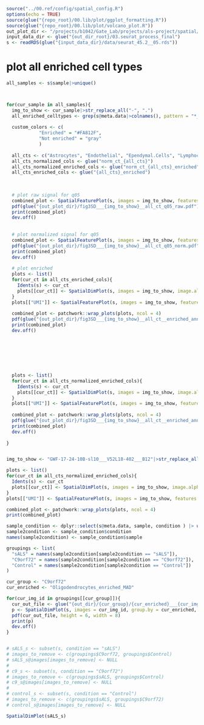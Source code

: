 ```r
source("../00.ref/config/spatial_config.R")
options(echo = TRUE)
source(glue("{repo_root}/00.lib/plot/ggplot_formatting.R"))
source(glue("{repo_root}/00.lib/plot/volcano_plot.R"))
out_plot_dir <- "/projects/b1042/Gate_Lab/projects/als-project/spatial/05.deconvolution_visualization/plots/C2L_enriched_plots"
input_data_dir <- glue("{out_dir_root}/03.seurat_process_final")
s <- readRDS(glue("{input_data_dir}/data/seurat_45.2__05.rds"))

```


# plot all enriched cell types
```r
all_samples <- s$sample|>unique()



for(cur_sample in all_samples){
  img_to_show <- cur_sample|>str_replace_all("-", ".")
  all_enriched_celltypes <- grep(s@meta.data|>colnames(), pattern = "*_enriched", value = T)
  
  custom_colors <- c(
            "Enriched" = "#FA812F",
            "Not enriched" = "gray"
            )
  
  all_cts <- c("Astrocytes", "Endothelial", "Ependymal.Cells", "Lymphocytes", "Macrophages", "Meninges", "Microglia", "Neurons", "OPC", "Oligodendrocytes", "Pericytes", "ProliferatingMicroglia", "Schwann")
  all_cts_normalized_cols <- glue("norm_ct_{all_cts}")
  all_cts_normalized_enriched_cols <- glue("norm_ct_{all_cts}_enriched")
  all_cts_enriched_cols <- glue("{all_cts}_enriched")
  
  
  
  # plot raw signal for q05
  combined_plot <- SpatialFeaturePlot(s, images = img_to_show, features = all_cts, image.alpha = 0, crop = F, pt.size.factor = 1, stroke = NA)
  pdf(glue("{out_plot_dir}/fig3SD___{img_to_show}__all_ct_q05_raw.pdf"), width = 25, height = 20)
  print(combined_plot)
  dev.off()
  
  
  # plot normalized signal for q05
  combined_plot <- SpatialFeaturePlot(s, images = img_to_show, features = all_cts_normalized_cols, image.alpha = 0, crop = F, pt.size.factor = 1, stroke = NA)
  pdf(glue("{out_plot_dir}/fig3SD___{img_to_show}__all_ct_q05_norm.pdf"), width = 25, height = 20)
  print(combined_plot)
  dev.off()
  
  # plot enriched 
  plots <- list()
  for(cur_ct in all_cts_enriched_cols){
    Idents(s) <- cur_ct
    plots[[cur_ct]] <- SpatialDimPlot(s, images = img_to_show, image.alpha = 0, crop = F, pt.size.factor = 1, combine = T, cols = custom_colors, stroke = NA) + ggtitle(cur_ct)
  }
  plots[["UMI"]] <- SpatialFeaturePlot(s, images = img_to_show, features = "nCount_Spatial", image.alpha = 0, crop = F, pt.size.factor = 1, stroke = NA)
  
  combined_plot <- patchwork::wrap_plots(plots, ncol = 4)
  pdf(glue("{out_plot_dir}/fig3SD___{img_to_show}__all_ct__enriched_anno.pdf"), width = 25, height = 20)
  print(combined_plot)
  dev.off()

  
  
  
  
  
  
  plots <- list()
  for(cur_ct in all_cts_normalized_enriched_cols){
    Idents(s) <- cur_ct
    plots[[cur_ct]] <- SpatialDimPlot(s, images = img_to_show, image.alpha = 0, crop = F, pt.size.factor = 1, combine = T, cols = custom_colors, stroke = NA) + ggtitle(cur_ct)
  }
  plots[["UMI"]] <- SpatialFeaturePlot(s, images = img_to_show, features = "nCount_Spatial", image.alpha = 0, crop = F, pt.size.factor = 1, stroke = NA)
  
  combined_plot <- patchwork::wrap_plots(plots, ncol = 4)
  pdf(glue("{out_plot_dir}/fig3SD___{img_to_show}__all_ct__enriched_anno.pdf"), width = 25, height = 20)
  print(combined_plot)
  dev.off()
  
}


img_to_show <- "GWF-17-24-10B-sl10___V52L18-402___B12"|>str_replace_all("-", ".")

plots <- list()
for(cur_ct in all_cts_normalized_enriched_cols){
  Idents(s) <- cur_ct
  plots[[cur_ct]] <- SpatialDimPlot(s, images = img_to_show, image.alpha = 0, crop = F, pt.size.factor = 1, combine = T, cols = custom_colors, stroke = NA) + ggtitle(cur_ct)
}
plots[["UMI"]] <- SpatialFeaturePlot(s, images = img_to_show, features = "nCount_Spatial", image.alpha = 0, crop = F, pt.size.factor = 1, stroke = NA)

combined_plot <- patchwork::wrap_plots(plots, ncol = 4)
print(combined_plot)
```




```r
sample_condition <- dplyr::select(s@meta.data, sample, condition ) |> unique()
sample2condition <- sample_condition$condition
names(sample2condition) <- sample_condition$sample

groupings <- list(
  "sALS" = names(sample2condition[sample2condition == "sALS"]),
  "C9orf72" = names(sample2condition[sample2condition == "C9orf72"]),
  "Control" = names(sample2condition[sample2condition == "Control"])
)
```


```r
cur_group <- "C9orf72"
cur_enriched <- "Oligodendrocytes_enriched_MAD"

for(cur_img_id in groupings[[cur_group]]){
  cur_out_file <- glue("{out_dir}/{cur_group}/{cur_enriched}___{cur_img_id}.pdf")
  p <- SpatialDimPlot(s, images = cur_img_id, group.by = cur_enriched, ncol = 1, pt.size.factor = 1.2, image.alpha = 0.75)
  pdf(cur_out_file, height = 6, width = 8)
  print(p)
  dev.off()
}


# sALS_s <- subset(s, condition == "sALS")
# images_to_remove <- c(groupings$C9orf72, groupings$Control)
# sALS_s@images[images_to_remove] <- NULL
# 
# c9_s <- subset(s, condition == "C9orf72")
# images_to_remove <- c(groupings$sALS, groupings$Control)
# c9_s@images[images_to_remove] <- NULL
# 
# control_s <- subset(s, condition == "Control")
# images_to_remove <- c(groupings$sALS, groupings$C9orf72)
# control_s@images[images_to_remove] <- NULL
```

```r
SpatialDimPlot(sALS_s)
```

